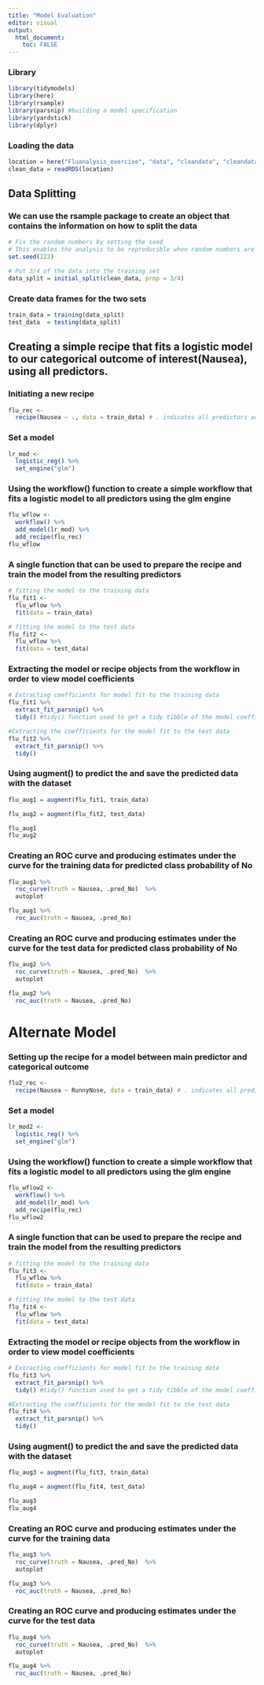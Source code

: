 ```yaml
---
title: "Model Evaluation"
editor: visual
output:
  html_document:
    toc: FALSE
---
```


### Library

```r
library(tidymodels)
library(here)
library(rsample)
library(parsnip) #building a model specification
library(yardstick)
library(dplyr)
```

### Loading the data

```r
location = here("Fluanalysis_exercise", "data", "cleandata", "cleandata.RDS")
clean_data = readRDS(location)
```

## Data Splitting

### We can use the rsample package to create an object that contains the information on how to split the data

```r
# Fix the random numbers by setting the seed 
# This enables the analysis to be reproducible when random numbers are used 
set.seed(222)

# Put 3/4 of the data into the training set 
data_split = initial_split(clean_data, prop = 3/4)
```

### Create data frames for the two sets

```r
train_data = training(data_split)
test_data  = testing(data_split)
```

## Creating a simple recipe that fits a logistic model to our categorical outcome of interest(Nausea), using all predictors.

### Initiating a new recipe

```r
flu_rec <- 
  recipe(Nausea ~ ., data = train_data) # . indicates all predictors are present

```

### Set a model

```r
lr_mod <- 
  logistic_reg() %>% 
  set_engine("glm")
```

### Using the workflow() function to create a simple workflow that fits a logistic model to all predictors using the glm engine

```r
flu_wflow <- 
  workflow() %>% 
  add_model(lr_mod) %>% 
  add_recipe(flu_rec)
flu_wflow
```

### A single function that can be used to prepare the recipe and train the model from the resulting predictors

```r
# fitting the model to the training data
flu_fit1 <- 
  flu_wflow %>% 
  fit(data = train_data)

# fitting the model to the test data 
flu_fit2 <- 
  flu_wflow %>% 
  fit(data = test_data)

```

### Extracting the model or recipe objects from the workflow in order to view model coefficients

```r
# Extracting coefficients for model fit to the training data
flu_fit1 %>% 
  extract_fit_parsnip() %>% 
  tidy() #tidy() function used to get a tidy tibble of the model coefficients 

#Extracting the coefficients for the model fit to the test data 
flu_fit2 %>% 
  extract_fit_parsnip() %>% 
  tidy() 
```

### Using augment() to predict the and save the predicted data with the dataset

```r
flu_aug1 = augment(flu_fit1, train_data)

flu_aug2 = augment(flu_fit2, test_data)

flu_aug1
flu_aug2
```

### Creating an ROC curve and producing estimates under the curve for the training data for predicted class probability of No

```r
flu_aug1 %>% 
  roc_curve(truth = Nausea, .pred_No)  %>% 
  autoplot

flu_aug1 %>% 
  roc_auc(truth = Nausea, .pred_No)
```

### Creating an ROC curve and producing estimates under the curve for the test data for predicted class probability of No

```r
flu_aug2 %>% 
  roc_curve(truth = Nausea, .pred_No)  %>% 
  autoplot

flu_aug2 %>% 
  roc_auc(truth = Nausea, .pred_No)
```

# Alternate Model

### Setting up the recipe for a model between main predictor and categorical outcome

```r
flu2_rec <- 
  recipe(Nausea ~ RunnyNose, data = train_data) # . indicates all predictors are present
```

### Set a model

```r
lr_mod2 <- 
  logistic_reg() %>% 
  set_engine("glm")
```

### Using the workflow() function to create a simple workflow that fits a logistic model to all predictors using the glm engine

```r
flu_wflow2 <- 
  workflow() %>% 
  add_model(lr_mod) %>% 
  add_recipe(flu_rec)
flu_wflow2
```

### A single function that can be used to prepare the recipe and train the model from the resulting predictors

```r
# fitting the model to the training data
flu_fit3 <- 
  flu_wflow %>% 
  fit(data = train_data)

# fitting the model to the test data 
flu_fit4 <- 
  flu_wflow %>% 
  fit(data = test_data)

```

### Extracting the model or recipe objects from the workflow in order to view model coefficients

```r
# Extracting coefficients for model fit to the training data
flu_fit3 %>% 
  extract_fit_parsnip() %>% 
  tidy() #tidy() function used to get a tidy tibble of the model coefficients 

#Extracting the coefficients for the model fit to the test data 
flu_fit4 %>% 
  extract_fit_parsnip() %>% 
  tidy() 
```

### Using augment() to predict the and save the predicted data with the dataset

```r
flu_aug3 = augment(flu_fit3, train_data)

flu_aug4 = augment(flu_fit4, test_data)

flu_aug3
flu_aug4
```

### Creating an ROC curve and producing estimates under the curve for the training data

```r
flu_aug3 %>% 
  roc_curve(truth = Nausea, .pred_No)  %>% 
  autoplot

flu_aug3 %>% 
  roc_auc(truth = Nausea, .pred_No)
```

### Creating an ROC curve and producing estimates under the curve for the test data

```r
flu_aug4 %>% 
  roc_curve(truth = Nausea, .pred_No)  %>% 
  autoplot

flu_aug4 %>% 
  roc_auc(truth = Nausea, .pred_No)
```
